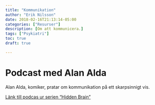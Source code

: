 ```yaml
---
title: "Kommunikation"
author: "Erik Nilsson"
date: 2018-02-16T21:13:14-05:00
categories: ["Resurser"]
description: [Om att kommunicera.]
tags: ["Psykiatri"]
toc: true
draft: true

---
```


# Podcast med Alan Alda

Alan Alda, komiker, pratar om kommunikation på ett skarpsinnigt vis.

[Länk till podcas ur serien "Hidden Brain"](https://www.npr.org/2018/01/22/577433687/alan-alda-wants-us-to-have-better-conversations)
